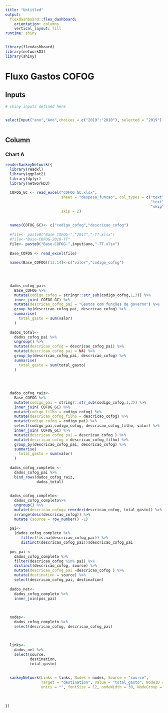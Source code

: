 ---
title: "Untitled"
output: 
  flexdashboard::flex_dashboard:
    orientation: columns
    vertical_layout: fill
runtime: shiny
---

```{r setup, include=FALSE}
library(flexdashboard)
library(networkD3)
library(shiny)
```

Fluxo Gastos COFOG
=====================================  

Inputs {.sidebar}
-------------------------------------

```{r}
# shiny inputs defined here


selectInput("ano","Ano",choices = c("2019":"2010"), selected = "2019")



```



Column 
-----------------------------------------------------------------------

### Chart A

```{r}
renderSankeyNetwork({
  library(readxl)
  library(ggplot2)
  library(dplyr)
  library(networkD3)
  
  COFOG_GC <- read_excel("COFOG GC.xlsx", 
                         sheet = "despesa_funcao", col_types = c("text", 
                                                                 "text", "skip", "skip", "skip", "skip", 
                                                                 "skip", "skip", "skip", "skip", "skip"), 
                         skip = 2)
  
  
  names(COFOG_GC)<- c("codigo_cofog","descricao_cofog")
  
  #file<- paste0("Base COFOG-","2017","-TT.xlsx")
  #file<-"Base-COFOG-2018-TT"
  file<- paste0("Base-COFOG-",input$ano,"-TT.xlsx")
  
  Base_COFOG <- read_excel(file)
  
  names(Base_COFOG)[13:14]<-c("valor","codigo_cofog")

  
  
  
  dados_cofog_pai<-
    Base_COFOG %>%
    mutate(codigo_cofog = stringr::str_sub(codigo_cofog,1,3)) %>%
    inner_join( COFOG_GC) %>%
    mutate(descricao_cofog_pai = "Gastos com funções de governo") %>%
    group_by(descricao_cofog_pai, descricao_cofog) %>%
    summarise(
      total_gasto = sum(valor)
    )
  
  dados_total<-
    dados_cofog_pai %>%
    ungroup() %>%
    mutate(descricao_cofog = descricao_cofog_pai) %>%
    mutate(descricao_cofog_pai = NA) %>%
    group_by(descricao_cofog_pai, descricao_cofog) %>%
    summarise(
      total_gasto = sum(total_gasto)
    )
  
  
  
  
  dados_cofog_raiz<-  
    Base_COFOG %>%
    mutate(codigo_pai = stringr::str_sub(codigo_cofog,1,3)) %>%
    inner_join( COFOG_GC) %>%
    mutate(codigo_filho = codigo_cofog) %>%
    mutate(descricao_cofog_filho = descricao_cofog) %>%
    mutate(codigo_cofog = codigo_pai) %>%
    select(codigo_pai,codigo_cofog, descricao_cofog_filho, valor) %>%
    inner_join( COFOG_GC) %>%
    mutate(descricao_cofog_pai = descricao_cofog ) %>%
    mutate(descricao_cofog = descricao_cofog_filho) %>%
    group_by(descricao_cofog_pai, descricao_cofog) %>%
    summarise(
      total_gasto = sum(valor)
    )
  
  dados_cofog_completo <-
    dados_cofog_pai %>%
    bind_rows(dados_cofog_raiz,
              dados_total)
  
  
  dados_cofog_completo<-
    dados_cofog_completo%>%
    ungroup() %>%
    mutate(descricao_cofog= reorder(descricao_cofog, total_gasto)) %>%
    arrange(desc(descricao_cofog)) %>%
    mutate (source = row_number() -1) 
  
  pai<-
    (dados_cofog_completo %>%
       filter(!is.na(descricao_cofog_pai)) %>%
       distinct(descricao_cofog_pai))$descricao_cofog_pai
  
  pos_pai <-
    dados_cofog_completo %>%
    filter(descricao_cofog %in% pai) %>%
    distinct(descricao_cofog, source) %>%
    mutate(descricao_cofog_pai =descricao_cofog ) %>%
    mutate(destination = source) %>%
    select(descricao_cofog_pai, destination)
  
  dados_net<-
    dados_cofog_completo %>%
    inner_join(pos_pai) 
  
  
  
  nodes<- 
    dados_cofog_completo %>%
    select(descricao_cofog, descricao_cofog_pai) 
  
  
  
  links<- 
    dados_net %>%
    select(source,
           destination,
           total_gasto)
  
  
  sankeyNetwork(Links = links, Nodes = nodes, Source = "source",
                Target = "destination", Value = "total_gasto", NodeID = "descricao_cofog",
                units = "", fontSize = 12, nodeWidth = 30, NodeGroup = "descricao_cofog_pai")
  
  
  
})



```

